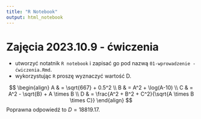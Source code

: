 ```yaml
---
title: "R Notebook"
output: html_notebook
---
```


# Zajęcia 2023.10.9 - ćwiczenia

+ utworzyć notatnik `R notebook` i zapisać go pod nazwą `01-wprowadzenie - ćwiczenia.Rmd`.
+ wykorzystując `R` proszę wyznaczyć wartość D.

$$
\begin{align}
A & = \sqrt{667} + 0.5^2 \\
B & = A^2 + \log(A-10) \\ 
C & = A^2 - \sqrt{B} + A \times B \\
D & = \frac{A^2 + B^2 + C^2}{\sqrt{A \times B \times C}}
\end{align}
$$
Poprawna odpowiedź to $D = 18819.17$.


